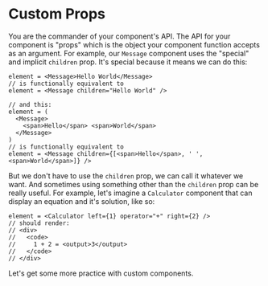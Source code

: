 # Custom Props

You are the commander of your component's API. The API for your component is
"props" which is the object your component function accepts as an argument. For
example, our `Message` component uses the "special" and implicit `children`
prop. It's special because it means we can do this:

```tsx
element = <Message>Hello World</Message>
// is functionally equivalent to
element = <Message children="Hello World" />

// and this:
element = (
  <Message>
    <span>Hello</span> <span>World</span>
  </Message>
)
// is functionally equivalent to
element = <Message children={[<span>Hello</span>, ' ', <span>World</span>]} />
```

But we don't have to use the `children` prop, we can call it whatever we want.
And sometimes using something other than the `children` prop can be really
useful. For example, let's imagine a `Calculator` component that can display an
equation and it's solution, like so:

```tsx
element = <Calculator left={1} operator="+" right={2} />
// should render:
// <div>
//   <code>
//     1 + 2 = <output>3</output>
//   </code>
// </div>
```

Let's get some more practice with custom components.
